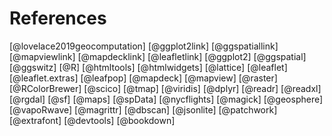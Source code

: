 # References
[@lovelace2019geocomputation]
[@ggplot2link]
[@ggspatiallink]
[@mapviewlink]
[@mapdecklink]
[@leafletlink]
[@ggplot2]
[@ggspatial]
[@ggswitz]
[@R]
[@htmltools]
[@htmlwidgets]
[@lattice]
[@leaflet]
[@leaflet.extras]
[@leafpop]
[@mapdeck]
[@mapview]
[@raster]
[@RColorBrewer]
[@scico]
[@tmap]
[@viridis]
[@dplyr]
[@readr]
[@readxl]
[@rgdal]
[@sf]
[@maps]
[@spData]
[@nycflights]
[@magick]
[@geosphere]
[@vapoRwave]
[@magrittr]
[@dbscan]
[@jsonlite]
[@patchwork]
[@extrafont]
[@devtools]
[@bookdown]